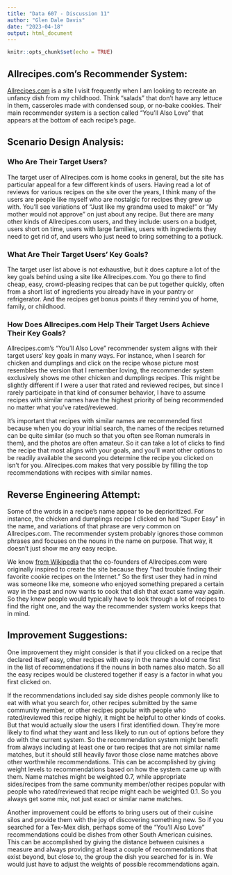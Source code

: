 ```yaml
---
title: "Data 607 - Discussion 11"
author: "Glen Dale Davis"
date: "2023-04-18"
output: html_document
---
```


```r
knitr::opts_chunk$set(echo = TRUE)
```

## Allrecipes.com's Recommender System:

[Allrecipes.com](https://www.allrecipes.com/) is a site I visit frequently when I am looking to recreate an unfancy dish from my childhood. Think “salads” that don’t have any lettuce in them, casseroles made with condensed soup, or no-bake cookies. Their main recommender system is a section called “You’ll Also Love" that appears at the bottom of each recipe's page.

## Scenario Design Analysis:

### Who Are Their Target Users?

The target user of Allrecipes.com is home cooks in general, but the site has particular appeal for a few different kinds of users. Having read a lot of reviews for various recipes on the site over the years, I think many of the users are people like myself who are nostalgic for recipes they grew up with. You'll see variations of "Just like my grandma used to make!" or "My mother would not approve" on just about any recipe. But there are many other kinds of Allrecipes.com users, and they include: users on a budget, users short on time, users with large families, users with ingredients they need to get rid of, and users who just need to bring something to a potluck.

### What Are Their Target Users' Key Goals?

The target user list above is not exhaustive, but it does capture a lot of the key goals behind using a site like Allrecipes.com. You go there to find cheap, easy, crowd-pleasing recipes that can be put together quickly, often from a short list of ingredients you already have in your pantry or refrigerator. And the recipes get bonus points if they remind you of home, family, or childhood. 

### How Does Allrecipes.com Help Their Target Users Achieve Their Key Goals?

Allrecipes.com's "You'll Also Love" recommender system aligns with their target users’ key goals in many ways. For instance, when I search for chicken and dumplings and click on the recipe whose picture most resembles the version that I remember loving, the recommender system exclusively shows me other chicken and dumplings recipes. This might be slightly different if I were a user that rated and reviewed recipes, but since I rarely participate in that kind of consumer behavior, I have to assume recipes with similar names have the highest priority of being recommended no matter what you've rated/reviewed.

It's important that recipes with similar names are recommended first because when you do your initial search, the names of the recipes returned can be quite similar (so much so that you often see Roman numerals in them), and the photos are often amateur. So it can take a lot of clicks to find the recipe that most aligns with your goals, and you'll want other options to be readily available the second you determine the recipe you clicked on isn’t for you. Allrecipes.com makes that very possible by filling the top recommendations with recipes with similar names.

## Reverse Engineering Attempt:

Some of the words in a recipe's name appear to be deprioritized. For instance, the chicken and dumplings recipe I clicked on had "Super Easy" in the name, and variations of that phrase are very common on Allrecipes.com. The recommender system probably ignores those common phrases and focuses on the nouns in the name on purpose. That way, it doesn’t just show me any easy recipe.

We know [from Wikipedia](https://en.wikipedia.org/wiki/Allrecipes.com) that the co-founders of Allrecipes.com were originally inspired to create the site because they "had trouble finding their favorite cookie recipes on the Internet." So the first user they had in mind was someone like me, someone who enjoyed something prepared a certain way in the past and now wants to cook that dish that exact same way again. So they knew people would typically have to look through a lot of recipes to find the right one, and the way the recommender system works keeps that in mind.

## Improvement Suggestions:

One improvement they might consider is that if you clicked on a recipe that declared itself easy, other recipes with easy in the name should come first in the list of recommendations if the nouns in both names also match. So all the easy recipes would be clustered together if easy is a factor in what you first clicked on.

If the recommendations included say side dishes people commonly like to eat with what you search for, other recipes submitted by the same community member, or other recipes popular with people who rated/reviewed this recipe highly, it might be helpful to other kinds of cooks. But that would actually slow the users I first identified down. They’re more likely to find what they want and less likely to run out of options before they do with the current system. So the recommendation system might benefit from always including at least one or two recipes that are not similar name matches, but it should still heavily favor those close name matches above other worthwhile recommendations. This can be accomplished by giving weight levels to recommendations based on how the system came up with them. Name matches might be weighted 0.7, while appropriate sides/recipes from the same community member/other recipes popular with people who rated/reviewed that recipe might each be weighted 0.1. So you always get some mix, not just exact or similar name matches.

Another improvement could be efforts to bring users out of their cuisine silos and provide them with the joy of discovering something new. So if you searched for a Tex-Mex dish, perhaps some of the "You'll Also Love" recommendations could be dishes from other South American cuisines. This can be accomplished by giving the distance between cuisines a measure and always providing at least a couple of recommendations that exist beyond, but close to, the group the dish you searched for is in. We would just have to adjust the weights of possible recommendations again.